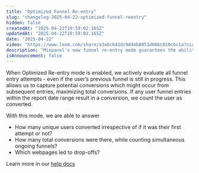 ```yaml
---
title: "Optimized Funnel Re-entry"
slug: "changelog-2025-04-22-optimized-funnel-reentry"
hidden: false
createdAt: "2025-04-22T19:59:02.165Z"
updatedAt: "2025-04-22T19:59:02.165Z"
date: "2025-04-22"
video: "https://www.loom.com/share/a3a6c641dc9d4eb8851d066c010c6c1a?sid=5196e0c1-828e-4c45-bc1c-433353149806"
description: "Mixpanel's new funnel re-entry mode guarantees the ability to find a funnel conversion if a conversion exists, irrespective of if it's the user's first or fifth attempt to enter the funnel."
isAnnouncement: false
---
```


<ChangelogPostHeader
  date="2025-04-16"
  title="Funnel Optimized Reentry"
/>

When Optimized Re-entry mode is enabled, we actively evaluate all funnel entry attempts - even if the user’s previous funnel is still in progress. This allows us to capture potential conversions which might occur from subsequent entries, maximizing total conversions. If any user funnel entries within the report date range result in a conversion, we count the user as converted.

With this mode, we are able to answer 
- How many unique users converted irrespective of if it was their first attempt or not? 
- How many total conversions were there, while counting simultaneous ongoing funnels? 
- Which webpages led to drop-offs? 

Learn more in our [help docs](https://docs.mixpanel.com/docs/reports/funnels/funnels-advanced#optimized-re-entry)

<VideoButtonWithModal src="https://www.loom.com/embed/a3a6c641dc9d4eb8851d066c010c6c1a?sid=5196e0c1-828e-4c45-bc1c-433353149806"/>
